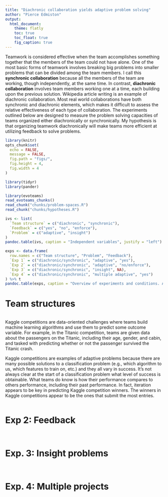 ```yaml
---
title: "Diachronic collaboration yields adaptive problem solving"
author: "Pierce Edmiston"
output:
  html_document:
    theme: flatly
    toc: true
    toc_float: true
    fig_caption: true
---
```


Teamwork is considered effective when the team accomplishes something together that the members of the team could not have alone. One of the most basic forms of teamwork involves breaking big problems into smaller problems that can be divided among the team members. I call this **synchronic collaboration** because all the members of the team are working, though independently, at the same time. In contrast, **diachronic collaboration** involves team members working one at a time, each building upon the previous solution. Wikipedia article writing is an example of diachronic collaboration. Most real world collaborations have both synchronic and diachronic elements, which makes it difficult to assess the relative effectiveness of each type of collaboration. The experiments outlined below are designed to measure the problem solving capacities of teams organized either diachronically or synchronically. My hypothesis is that organizing teamwork diachronically will make teams more efficient at utilizing feedback to solve problems.

```r
library(knitr)
opts_chunk$set(
  echo = FALSE,
  message = FALSE,
  fig.path = "figs/",
  fig.height = 4,
  fig.width = 4
)

library(tidyr)
library(pander)
```

```r
library(evoteams)
read_evoteams_chunks()
read_chunk("chunks/problem-spaces.R")
read_chunk("chunks/hypotheses.R")
```

```r
ivs <- list(
  `Team structure` = c("diachronic", "synchronic"),
  `Feedback` = c("yes", "no", "enforce"),
  `Problem` = c("adaptive", "insight")
)
pandoc.table(ivs, caption = "Independent variables", justify = "left")

exps <- data.frame(
  row.names = c("Team structure", "Problem", "Feedback"),
  `Exp 1` = c("diachronic/synchronic", "adaptive", "yes"),
  `Exp 2` = c("diachronic/synchronic", "adaptive", "no/enforce"),
  `Exp 3` = c("diachronic/synchronic", "insight", NA),
  `Exp 4` = c("diachronic/synchronic", "multiple adaptive", "yes")
) %>% t
pandoc.table(exps, caption = "Overview of experiments and conditions. All manipulations are between team.", justify = "left", missing = "")
```

# Team structures

```r
```

Kaggle competitions are data-oriented challenges where teams build machine learning algorithms and use them to predict some outcome variable. For example, in the Titanic competition, teams are given data about the passengers on the Titanic, including their age, gender, and cabin, and tasked with predicting whether or not the passenger survived the Titanic crash.

Kaggle competitions are examples of adaptive problems because there are many possible solutions to a classification problem (e.g., which algorithm to us, which features to train on, etc.) and they all vary in success. It's not always clear at the start of a classification problem what level of success is obtainable. What teams do know is how their performance compares to others performance, including their past performance. In fact, iteration appears to be key in predicting Kaggle competition winners. The winners in Kaggle competitions appear to be the ones that submit the most entries.

```r
```

# Exp 2: Feedback

```r
```

```r
```

# Exp. 3: Insight problems

```r
```

```r
```

# Exp. 4: Multiple projects

```r
```

```r
```
